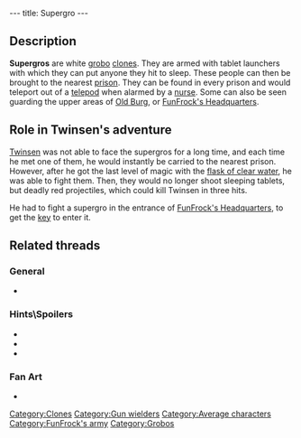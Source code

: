 ---
title: Supergro
---

{{Enemy|
Name=Supergro|
Image=DIVERS.gif|
Level=Fire|
Reaction=Moves backwards|
Recovery=Fast|
Rate=High|
Damage=Very high|
Range=Infinite|
Speed=Fast}}

{{Quote|
Quote=The plans for this center are in FunFrock's personal safe. In his headquarters on Principal island. But to get in you must be able to defeat the Supergros (the nurses equipped with tablet launchers!).|
Character=A helmetless [[yellow grobo clone]]}}

==Description==
'''Supergros''' are white [[grobo]] [[clones]]. They are armed with tablet launchers with which they can put anyone they hit to sleep. These people can then be brought to the nearest [[prison]]. They can be found in every prison and would teleport out of a [[telepod]] when alarmed by a [[nurse]]. Some can also be seen guarding the upper areas of [[Old Burg]], or [[FunFrock's Headquarters]].

==Role in Twinsen's adventure==
[[Twinsen]] was not able to face the supergros for a long time, and each time he met one of them, he would instantly be carried to the nearest prison. However, after he got the last level of magic with the [[flask of clear water]], he was able to fight them. Then, they would no longer shoot sleeping tablets, but deadly red projectiles, which could kill Twinsen in three hits.

He had to fight a supergro in the entrance of [[FunFrock's Headquarters]], to get the [[key]] to enter it.

==Related threads==
===General===
* {{thread|id=4366|title=Have you ever: Supergroboclones}}
===Hints\Spoilers===
* {{thread|id=10757|title=Taking care of supergros}}
* {{thread|id=6797|title=supergros..... :P}}
* {{thread|id=1421|title=Super 4th level magic ball protects you too?}}
===Fan Art===
* {{thread|id=10774|title=Smilies}}

[[Category:Clones]]
[[Category:Gun wielders]]
[[Category:Average characters]]
[[Category:FunFrock's army]]
[[Category:Grobos]]